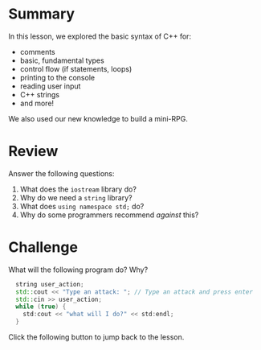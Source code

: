 # Summary

In this lesson, we explored the basic syntax of C++ for:

- comments
- basic, fundamental types
- control flow (if statements, loops)
- printing to the console
- reading user input
- C++ strings
- and more!

We also used our new knowledge to build a mini-RPG.

# Review

Answer the following questions:

1. What does the `iostream` library do?
2. Why do we need a `string` library?
3. What does `using namespace std;` do?
4. Why do some programmers recommend _against_ this?

# Challenge

What will the following program do? Why?

```c++
  string user_action;
  std::cout << "Type an attack: "; // Type an attack and press enter
  std::cin >> user_action;
  while (true) {
    std:cout << "what will I do?" << std:endl;
  }
```

Click the following button to jump back to the lesson.
